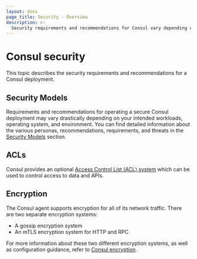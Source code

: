 ```yaml
---
layout: docs
page_title: Security - Overview
description: >-
  Security requirements and recommendations for Consul vary depending on workloads and environments. Learn how ACLs and encryption can protect access to and communication within your datacenter.
---
```


# Consul security

This topic describes the security requirements and recommendations for a Consul deployment.

## Security Models

Requirements and recommendations for operating a secure Consul deployment may vary drastically depending on your
intended workloads, operating system, and environment. You can find detailed information about the various personas,
recommendations, requirements, and threats in the [Security Models](/consul/docs/security/security-models) section.

## ACLs

Consul provides an optional [Access Control List (ACL) system](/consul/docs/security/acl) which can be used to control access
to data and APIs.

## Encryption

The Consul agent supports encryption for all of its network traffic. There are two separate encryption systems:

- A gossip encryption system
- An mTLS encryption system for HTTP and RPC

For more information about these two different encryption systems, as well as configuration guidance, refer to [Consul encryption](/consul/docs/security/encryption).
